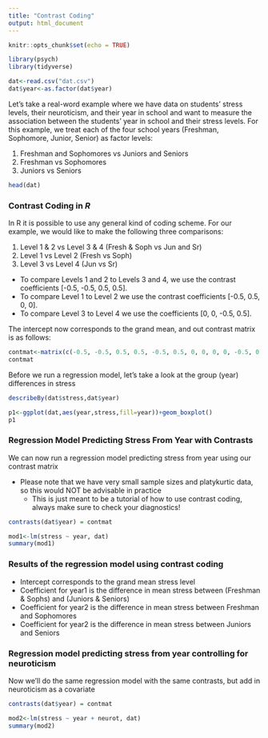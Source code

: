 ```yaml
---
title: "Contrast Coding"
output: html_document
---
```


```r
knitr::opts_chunk$set(echo = TRUE)

library(psych)
library(tidyverse)

dat<-read.csv("dat.csv")
dat$year<-as.factor(dat$year)
```

Let's take a real-word example where we have data on students' stress levels, their neuroticism, and their year in school and want to measure the association between the students' year in school and their stress levels. For this example, we treat each of the four school years (Freshman, Sophomore, Junior, Senior) as factor levels:

 1) Freshman and Sophomores vs Juniors and Seniors
 2) Freshman vs Sophomores
 3) Juniors vs Seniors

```r
head(dat)
```

### Contrast Coding in *R*

In R it is possible to use any general kind of coding scheme.  For our example, we would like to make the following three comparisons:

 1) Level 1 & 2 vs Level 3 & 4 (Fresh & Soph vs Jun and Sr)
 2) Level 1 vs Level 2 (Fresh vs Soph)
 3) Level 3 vs Level 4 (Jun vs Sr)


 * To compare Levels 1 and 2 to Levels 3 and 4, we use the contrast coefficients [-0.5, -0.5, 0.5, 0.5]. 
 * To compare Level 1 to Level 2 we use the contrast coefficients [-0.5, 0.5, 0, 0]. 
 * To compare Level 3 to Level 4 we use the coefficients [0, 0, -0.5, 0.5]. 

The intercept now corresponds to the grand mean, and out contrast matrix is as follows:

```r
contmat<-matrix(c(-0.5, -0.5, 0.5, 0.5, -0.5, 0.5, 0, 0, 0, 0, -0.5, 0.5),4,3)
contmat
```
Before we run a regression model, let's take a look at the group (year) differences in stress

```r
describeBy(dat$stress,dat$year)
```

```r
p1<-ggplot(dat,aes(year,stress,fill=year))+geom_boxplot()
p1
```

### Regression Model Predicting Stress From Year with Contrasts

We can now run a regression model predicting stress from year using our contrast matrix

 * Please note that we have very small sample sizes and platykurtic data, so this would NOT be advisable in practice
   * This is just meant to be a tutorial of how to use contrast coding, always make sure to check your diagnostics!

```r
contrasts(dat$year) = contmat

mod1<-lm(stress ~ year, dat)
summary(mod1)
```
### Results of the regression model using contrast coding

 * Intercept corresponds to the grand mean stress level
 * Coefficient for year1 is the difference in mean stress between (Freshman & Sophs) and (Juniors & Seniors)
 * Coefficient for year2 is the difference in mean stress between Freshman and Sophomores
 * Coefficient for year2 is the difference in mean stress between Juniors and Seniors
 
### Regression model predicting stress from year controlling for neuroticism

Now we'll do the same regression model with the same contrasts, but add in neuroticism as a covariate

```r
contrasts(dat$year) = contmat

mod2<-lm(stress ~ year + neurot, dat)
summary(mod2)
```

